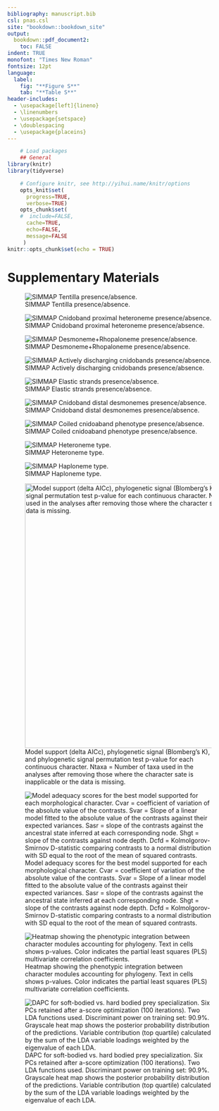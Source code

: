 ```yaml
---
bibliography: manuscript.bib
csl: pnas.csl
site: "bookdown::bookdown_site"
output:
  bookdown::pdf_document2:
    toc: FALSE
indent: TRUE
monofont: "Times New Roman"
fontsize: 12pt
language:
  label:
    fig: "**Figure S**"
    tab: "**Table S**"
header-includes:
  - \usepackage[left]{lineno}
  - \linenumbers
  - \usepackage{setspace}
  - \doublespacing
  - \usepackage{placeins}
---
```


```r
	# Load packages
	## General
library(knitr)
library(tidyverse)

	# Configure knitr, see http://yihui.name/knitr/options
	opts_knit$set(
	  progress=TRUE,
	  verbose=TRUE)
	opts_chunk$set(
	#  include=FALSE,
	  cache=TRUE,
	  echo=FALSE,
	  message=FALSE
	 )
knitr::opts_chunk$set(echo = TRUE)

```

# Supplementary Materials {-}
\FloatBarrier


![\label{SIMMAPtentilla} SIMMAP Tentilla presence/absence.](~/tentilla_morph/SysBio_Submission/Post-submission modifications/Supplementary_materials/Online_appendices/PNGs/tentillaPresenceSIM.png)

![\label{SIMMAPproxhet} SIMMAP Cnidoband proximal heteroneme presence/absence.](~/tentilla_morph/SysBio_Submission/Post-submission modifications/Supplementary_materials/Online_appendices/PNGs/proxhet_presence.png)

![\label{SIMMAPdesmorhopalo} SIMMAP Desmoneme+Rhopaloneme presence/absence.](~/tentilla_morph/SysBio_Submission/Post-submission modifications/Supplementary_materials/Online_appendices/PNGs/desmorhopalo_SIM.png)

![\label{SIMMAPdischarge} SIMMAP Actively discharging cnidobands presence/absence.](~/tentilla_morph/SysBio_Submission/Post-submission modifications/Supplementary_materials/Online_appendices/PNGs/discharge_SIM.png)

![\label{SIMMAP_ES} SIMMAP Elastic strands presence/absence.](~/tentilla_morph/SysBio_Submission/Post-submission modifications/Supplementary_materials/Online_appendices/PNGs/Elasticstrands_SIM.png)

![\label{SIMMAP_distalDesmo} SIMMAP Cnidoband distal desmonemes presence/absence.](~/tentilla_morph/SysBio_Submission/Post-submission modifications/Supplementary_materials/Online_appendices/PNGs/distalDesmo_SIM.png)

![\label{SIMMAP_Coiled} SIMMAP Coiled cnidoaband phenotype presence/absence.](~/tentilla_morph/SysBio_Submission/Post-submission modifications/Supplementary_materials/Online_appendices/PNGs/Coiled_Sim.png)

![\label{SIMMAP_HetType} SIMMAP Heteroneme type.](~/tentilla_morph/SysBio_Submission/Post-submission modifications/Supplementary_materials/Online_appendices/PNGs/hettype_SIM.png)

![\label{SIMMAP_HapType} SIMMAP Haploneme type.](~/tentilla_morph/SysBio_Submission/Post-submission modifications/Supplementary_materials/Online_appendices/PNGs/haptype_SIM.png)

![\label{ModelSupport} Model support (delta AICc), phylogenetic signal (Blomberg’s K), and phylogenetic signal permutation test p-value for each continuous character. Ntaxa = Number of taxa used in the analyses after removing those where the character sate is inapplicable or the data is missing.](~/tentilla_morph/Supplementary_materials/Online_appendices/PNGs/modelSupport.png){height=600px}

![\label{ModelAdequacy} Model adequacy scores for the best model supported for each morphological character. Cvar = coefficient of variation of the absolute value of the contrasts. Svar = Slope of a linear model fitted to the absolute value of the contrasts against their expected variances. Sasr = slope of the contrasts against the ancestral state inferred at each corresponding node. Shgt = slope of the contrasts against node depth. Dcfd = Kolmolgorov-Smirnov D-statistic comparing contrasts to a normal distribution with SD equal to the root of the mean of squared contrasts. ](~/tentilla_morph/Supplementary_materials/Online_appendices/PNGs/modelAdequacy.png)

![\label{ph.int} Heatmap showing the phenotypic integration between character modules accounting for phylogeny. Text in cells shows p-values. Color indicates the partial least squares (PLS) multivariate correlation coefficients. ](~/tentilla_morph/Figures_final/phint.png)

![\label{DAPCsofthard} DAPC for soft-bodied vs. hard bodied prey specialization. Six PCs retained after a-score optimization (100 iterations). Two LDA functions used. Discriminant power on training set: 90.9%. Grayscale heat map shows the posterior probability distribution of the predictions. Variable contribution (top quartile) calculated by the sum of the LDA variable loadings weighted by the eigenvalue of each LDA.](~/tentilla_morph/SysBio_Submission/Post-submission modifications/Supplementary_materials/Online_appendices/PNGs/DAPC_softhard.png)